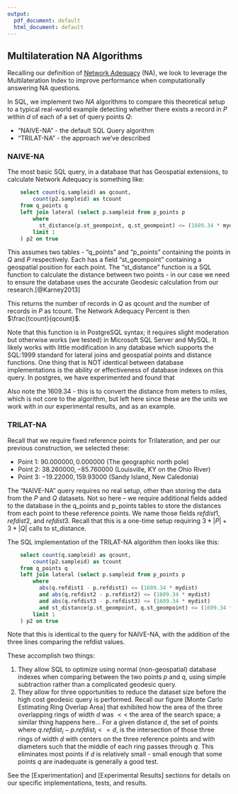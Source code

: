 ```yaml
---
output:
  pdf_document: default
  html_document: default
---
```


## Multilateration NA Algorithms
Recalling our definition of [Network Adequacy](#Network-Adequacy) (NA), we look to leverage the Multilateration Index to improve performance when computationally answering NA questions.

In SQL, we implement two $NA$ algorithms to compare this theoretical setup to a typical real-world example detecting whether there exists a record in $P$ within $d$ of each of a set of query points $Q$:

* "NAIVE-NA" - the default SQL Query algorithm
* "TRILAT-NA" - the approach we've described

### NAIVE-NA
The most basic SQL query, in a database that has Geospatial extensions, to calculate Network Adequacy is something like:

```SQL
    select count(q.sampleid) as qcount,
        count(p2.sampleid) as tcount
    from q_points q
    left join lateral (select p.sampleid from p_points p
        where
          st_distance(p.st_geompoint, q.st_geompoint) <= (1609.34 * mydist)
        limit 1
    ) p2 on true
```

This assumes two tables - "q_points" and "p_points" containing the points in $Q$ and $P$ respectively.  Each has a field "st_geompoint" containing a geospatial position for each point.  The "st_distance" function is a SQL function to calculate the distance between two points - in our case we need to ensure the database uses the accurate Geodesic calculation from our research.[@Karney2013]

This returns the number of records in $Q$ as qcount and the number of records in $P$ as tcount.  The Network Adequacy Percent is then $\frac{tcount}{qcount}$.

Note that this function is in PostgreSQL syntax; it requires slight moderation but otherwise works (we tested) in Microsoft SQL Server and MySQL.  It likely works with little modification in any database which supports the SQL:1999 standard for lateral joins and geospatial points and distance functions.  One thing that is NOT identical between database implementations is the ability or effectiveness of database indexes on this query.  In postgres, we have experimented and found that 

Also note the $1609.34$ - this is to convert the distance from meters to miles, which is not core to the algorithm, but left here since these are the units we work with in our experimental results, and as an example.

\newpage
### TRILAT-NA

Recall that we require fixed reference points for Trilateration, and per our previous construction, we selected these:

* Point 1: $90.000000, 0.000000$ (The geographic north pole) 
* Point 2: $38.260000, -85.760000$ (Louisville, KY on the Ohio River) 
* Point 3: $-19.22000, 159.93000$ (Sandy Island, New Caledonia)

The "NAIVE-NA" query requires no real setup, other than storing the data from the $P$ and $Q$ datasets.  Not so here -- we require additional fields added to the database in the q_points and p_points tables to store the distances from each point to these reference points.  We name those fields $refdist1$, $refdist2$, and $refdist3$.  Recall that this is a one-time setup requiring $3*|P|+3*|Q|$ calls to st_distance.

The SQL implementation of the TRILAT-NA algorithm then looks like this:

```SQL
    select count(q.sampleid) as qcount,
        count(p2.sampleid) as tcount
    from q_points q
    left join lateral (select p.sampleid from p_points p
        where
          abs(q.refdist1 - p.refdist1) <= (1609.34 * mydist)
          and abs(q.refdist2 - p.refdist2) <= (1609.34 * mydist)
          and abs(q.refdist3 - p.refdist3) <= (1609.34 * mydist)
          and st_distance(p.st_geompoint, q.st_geompoint) <= (1609.34 * mydist)
        limit 1
    ) p2 on true
```

Note that this is identical to the query for NAIVE-NA, with the addition of the three lines comparing the refdist values.

These accomplish two things:

1.  They allow SQL to optimize using normal (non-geospatial) database indexes when comparing between the two points $p$ and $q$, using simple subtraction rather than a complicated geodesic query.  
2.  They allow for three opportunities to reduce the dataset size before the high cost geodesic query is performed.  Recall our figure [Monte Carlo Estimating Ring Overlap Area] that exhibited how the area of the three overlapping rings of width $d$ was $<<$ the area of the search space; a similar thing happens here... For a given distance $d$, the set of points where $q.refdist_i - p.refdist_i <= d$, is the intersection of those three rings of width $d$ with centers on the three reference points and with diameters such that the middle of each ring passes through $q$.  This eliminates most points if $d$ is relatively small - small enough that some points $q$ are inadequate is generally a good test.

See the [Experimentation] and [Experimental Results] sections for details on our specific implementations, tests, and results.